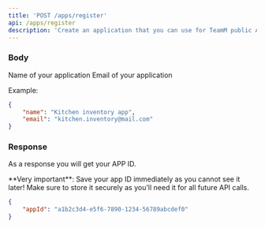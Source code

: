 ```yaml
---
title: 'POST /apps/register'
api: /apps/register
description: 'Create an application that you can use for TeamM public API.'
---
```


### Body

<ParamField path="name" type="string" required>
	Name of your application
</ParamField>

<ParamField path="email" type="string" required>
	Email of your application
</ParamField>

Example:

```json
{
	"name": "Kitchen inventory app",
	"email": "kitchen.inventory@mail.com"
}
```

### Response

As a response you will get your APP ID.

<Warning>
	**Very important**: Save your app ID immediately as you cannot see it later!
	Make sure to store it securely as you'll need it for all future API calls.
</Warning>

```json
{
	"appId": "a1b2c3d4-e5f6-7890-1234-56789abcdef0"
}
```
